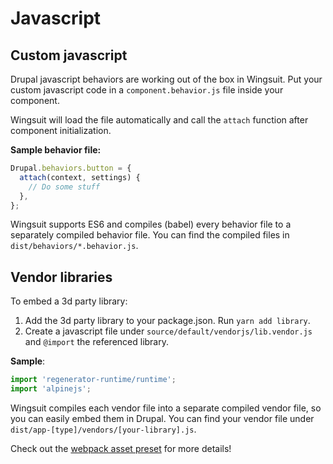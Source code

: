 # Javascript
## Custom javascript
Drupal javascript behaviors are working out of the box in Wingsuit.
Put your custom javascript code in a `component.behavior.js` file inside your component.

Wingsuit will load the file automatically and call the `attach` function after component initialization.

<b>Sample behavior file:</b>

```js
Drupal.behaviors.button = {
  attach(context, settings) {
    // Do some stuff
  },
};
```

Wingsuit supports ES6 and compiles (babel) every behavior file to a separately compiled behavior file.
You can find the compiled files in `dist/behaviors/*.behavior.js`.

## Vendor libraries
To embed a 3d party library:

1. Add the 3d party library to your package.json. Run `yarn add library`.
1. Create a javascript file under `source/default/vendorjs/lib.vendor.js` and `@import` the referenced library.

<b>Sample</b>:

```js
import 'regenerator-runtime/runtime';
import 'alpinejs';
```

Wingsuit compiles each vendor file into a separate compiled vendor file, so you can easily embed them in Drupal.
You can find your vendor file under `dist/app-[type]/vendors/[your-library].js`.

Check out the [webpack asset preset](https://github.com/wingsuit-designsystem/wingsuit/blob/master/packages/core/src/server/presets/assets.ts) for more details!
